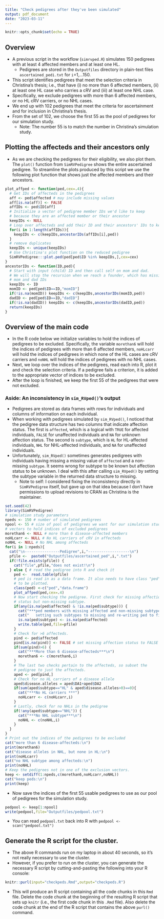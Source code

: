 ```yaml
---
title: "Check pedigrees after they've been simulated"
output: pdf_document
date: "2023-03-11"
---
```


```r
knitr::opts_chunk$set(echo = TRUE)
```

## Overview

* A previous script in the workflow (`simrvped.R`) simulates
150 pedigrees with at least 4 affected members and at least one HL.
    * Pedigrees are stored in the `Outputfiles` directory in 
    plain-text files `ascertained_pedi.txt` for `i`=1,...150.
* This script identifies pedigrees that meet the selection criteria
in Christina's thesis; i.e., that have (i) no more 
than 6 affected members, (ii) at least one HL case who carries a cRV
and (iii) at least one NHL case. 
* Specifically, we exclude pedigrees 
with more than 6 affected members, or no HL cRV carriers, 
or no NHL cases.
* We end up with 102 pedigrees that meet the criteria
for ascertainment and for inclusion in Christina's thesis.
* From the set of 102, we choose the first 55 as the pool of pedigrees
for our simulation study.
    * Note: The number 55 is to match the number in Christina's simulation study.

## Plotting the affecteds and their ancestors only

* As we are checking the pedigrees for their eligibility,
we also plot them.
The `plot()` function from `SimRVPedigree` shows the entire
ascertained pedigree. To streamline the plots produced by this script we
use the following plot function that shows just the 
affected members and their ancestors.

```r
plot_affped <- function(ped,cex=.4){
  # Get IDs of affecteds in the pedigrees
  aff <- ped$affected # may include missing values
  aff[is.na(aff)] <- FALSE  
  affIDs <- ped$ID[aff]
  # Initialize a vector of pedigree member IDs we'd like to keep
  # because they are an affected member or their ancestor
  keepIDs <- NULL
  # Loop over affecteds and add their ID and their ancestors' IDs to keepIDs
  for(i in 1:length(affIDs)){
    keepIDs <- c(keepIDs,ancestorIDs(affIDs[i],ped))
  }
  # remove duplicates
  keepIDs <- unique(keepIDs)
  # Use Christina's plot function on the reduced pedigree
  SimRVPedigree:::plot.ped(ped[ped$ID %in% keepIDs,],cex=cex)
}
ancestorIDs <- function(ID,ped){
  # Start with input (child) ID and then call self on mom and dad.
  # We will stop the recursion when we reach a founder, which has missing
  # mom and dad IDs
  keepIDs <- ID 
  momID <- ped[ped$ID==ID,"momID"]
  if(!is.na(momID)) keepIDs <- c(keepIDs,ancestorIDs(momID,ped))
  dadID <- ped[ped$ID==ID,"dadID"]
  if(!is.na(dadID)) keepIDs <- c(keepIDs,ancestorIDs(dadID,ped))
  return(keepIDs)
}
```

## Overview of the main code

* In the R code below we initialize variables to hold
the indices of pedigrees to be excluded. Specifically,
the variable `morethan6` will hold
the indices of pedigrees with more than 6 affected
members, `noHLcarr` will
hold the indices of pedigrees in which none of the HL
cases are cRV carriers and `noNHL` will hold the indices of pedigrees with no NHL cases.
* Next, we loop over the indices
of the pedigrees, read each into R, plot it and check the
selection criteria. If a pedigree fails a criterion, it is added to the appropriate vector of indices to be excluded. 
* After the loop is finished, we keep the first 55 of the
pedigrees that were not excluded.



### Aside: An inconsistency in `sim_RVped()`'s output

* Pedigrees are stored as data frames with rows for individuals
and columns of information on each individual.
* When working with pedigrees simulated by `sim_RVped()`, 
I noticed that the pedigree data structure has two columns
that indicate affection status. The first is `affected`, which is 
a logical with `TRUE` for affected individuals, `FALSE` for
unaffected individuals and `NA` for unknown affection status. 
The second is `subtype`, which is `HL` for HL-affected
individuals, `NHL` for NHL-affected individuals, and `NA` for
unaffected individuals. 
* Unfortunately, `sim_RVped()` sometimes generates pedigrees with
individuals having missing a missing value of `affected` and 
a non-missing `subtype`. It seems wrong for subtype to be known
but affection status to be unknown. I deal with this after calling `sim_RVped()` by setting the subtype variable in the
returned data structure to missing.
    * Note to self: I considered fixing the inconsistency directly in `SimRVPedigree` itself, but gave up on that idea because I don't have permissions to upload 
    revisions to CRAN as Christina is the maintainer.

```r
set.seed(42)
library(SimRVPedigree)
# simulation study parameters
npeds <- 150 # number of simulated pedigrees
npool <- 55 # size of pool of pedigrees we want for our simulation study
# vectors to hold indices of excluded pedigrees
morethan6 <- NULL # more than 6 disease-affected members
noHLcarr <- NULL # No HL carriers of cRV in affecteds
noNHL <- NULL # No NHL among affecteds
for(i in 1:npeds){
  cat("\n----------------Pedigree",i,"-------------------\n")
  pfile <-  paste0("Outputfiles/ascertained_ped",i,".txt")
  if(!file.exists(pfile)) {
    cat("file",pfile,"does not exist!\n")
  } else { # read the pedigree into R and check it
    ped <-  read.table(pfile)
    # ped is read in as a data frame. It also needs to have class "ped"
    # to be plotted.
    class(ped) <-c("ped","data.frame")
    plot_affped(ped,cex=.4) 
    # Now start checking the pedigree. First check for missing affection
    # status but non-missing subtype.
    if(any(is.na(ped$affected) & !is.na(ped$subtype))) {
      cat("***ped members with missing affected and non-missing subtype -- \n")
      cat("   setting such subtypes to missing and re-writing ped to file \n")
      is.na(ped$subtype) <- is.na(ped$affected)
      write.table(ped,file=pfile)
    }
    # Check for >6 affecteds. 
    pind <- ped$affected
    pind[is.na(pind)] <- FALSE # set missing affection status to FALSE
    if(sum(pind)>6) {
      cat("***More than 6 disease-affecteds***\n")
      morethan6 <- c(morethan6,i)
    }
    # The last two checks pertain to the affecteds, so subset the
    # pedigree to just the affecteds.
    aped <- ped[pind,]
    # Check for no HL carriers of a disease allele
    aped$disease.alleles = aped$DA1+aped$DA2
    if(sum(aped$subtype=="HL" & aped$disease.alleles>0)==0){
      cat("***No HL carriers ***")
      noHLcarr <- c(noHLcarr,i)
    }
    # Lastly, check for no NHLs in the pedigree
    if(!any(aped$subtype=="NHL")) {
      cat("***No NHL subtype***\n") 
      noNHL <- c(noNHL,i)
    }
  }
}
# Print out the indices of the pedigrees to be excluded
cat("more than 6 disease-affecteds:\n")
print(morethan6)
cat("disease alleles in NHL, but none in HL:\n")
print(noHLcarr)
cat("no NHL subtype among affecteds:\n")
print(noNHL)
# Keep the pedigrees not in one of the exclusion vectors. 
keep <- setdiff(1:npeds,c(morethan6,noHLcarr,noNHL))
cat("keep peds:\n")
print(keep)
```

* Now save the indices of the first 55 usable pedigrees to use as our
pool of pedigrees for the simulation study.

```r
pedpool <- keep[1:npool]
write(pedpool,file="Outputfiles/pedpool.txt") 
```

* You can read `pedpool.txt` back into R with `pedpool <- scan("pedpool.txt")`

## Generate the R script for the cluster.

* The above R commands run on my laptop in about 40 seconds, so it's not
really necessary to use the cluster. 
* However, if you prefer to run on the cluster, you can generate
the necessary R script by cutting-and-pasting the following into your R console:

```r
knitr::purl(input="checkpeds.Rmd",output="checkpeds.R")
```

* This will produce an R script containing all the code chunks
in this `Rmd` file. Delete the code chunk at the beginning of the resulting R script that sets up `knitr` (i.e., the first code chunk in this `.Rmd` file). Also delete the code chunk at
the end of the R script that contains the above `purl()` command.
